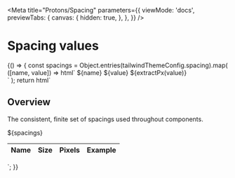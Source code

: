 

<Meta
  title="Protons/Spacing"
  parameters={{
    viewMode: 'docs',
    previewTabs: {
      canvas: {
        hidden: true,
      },
    },
  }}
/>

# Spacing values

<Story name="Spacing">
  {() => {
    const spacings = Object.entries(tailwindThemeConfig.spacing).map(
      ([name, value]) => html`
        <tr>
          <td class="py-2 text-center border-b border-neutral-gray-800">
            ${name}
          </td>
          <td class="py-2 text-center border-b border-neutral-gray-800">
            ${value}
          </td>
          <td class="py-2 text-center border-b border-neutral-gray-800">
            ${extractPx(value)}
          </td>
          <td class="py-2 text-center border-b border-neutral-gray-800">
            <div class="rounded h-6 bg-blue-600 w-${name}"></div>
          </td>
        </tr>
      `
    );
    return html`
      <div class="prose">
        <h2 class="group flex whitespace-pre-wrap mb-0" id="overview">
          <span class="sr-only">Overview</span>
        </h2>
        <p>
          The consistent, finite set of spacings used throughout components.
        </p>
        <div class="mt-10"></div>
      </div>
      <table
        class="w-full rounded-2xl table-auto shadow-lg border border-gray-300 overflow-hidden"
      >
        <thead class="text-xl font-display">
          <tr class="border border-neutral-gray-700 bg-neutral-grayDark">
            <th scope="col" class="p-3 font-semibold text-neutral-white">
              Name
            </th>
            <th scope="col" class="p-3 font-semibold text-neutral-white">
              Size
            </th>
            <th scope="col" class="p-3 font-semibold text-neutral-white">
              Pixels
            </th>
            <th scope="col" class="p-3 font-semibold text-neutral-white">
              Example
            </th>
          </tr>
        </thead>
        <tbody class="font-body">
          ${spacings}
        </tbody>
      </table>
    `;
  }}
</Story>
